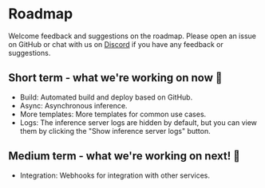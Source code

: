 # Roadmap

Welcome feedback and suggestions on the roadmap. Please open an issue on GitHub or chat with us on [Discord](https://discord.gg/F4WnzqmeNj) if you have any feedback or suggestions.

## Short term - what we're working on now 🎉

- Build: Automated build and deploy based on GitHub.
- Async: Asynchronous inference.
- More templates: More templates for common use cases.
- Logs: The inference server logs are hidden by default, but you can view them by clicking the "Show inference server logs" button.

## Medium term - what we're working on next! 🏃

- Integration: Webhooks for integration with other services.
